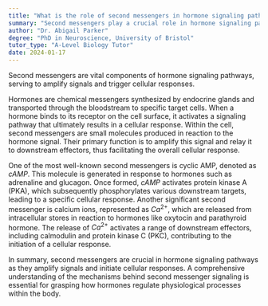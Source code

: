 ```yaml
---
title: "What is the role of second messengers in hormone signaling pathways?"
summary: "Second messengers play a crucial role in hormone signaling pathways, amplifying the signal and initiating a cellular response."
author: "Dr. Abigail Parker"
degree: "PhD in Neuroscience, University of Bristol"
tutor_type: "A-Level Biology Tutor"
date: 2024-01-17
---
```


Second messengers are vital components of hormone signaling pathways, serving to amplify signals and trigger cellular responses.

Hormones are chemical messengers synthesized by endocrine glands and transported through the bloodstream to specific target cells. When a hormone binds to its receptor on the cell surface, it activates a signaling pathway that ultimately results in a cellular response. Within the cell, second messengers are small molecules produced in reaction to the hormone signal. Their primary function is to amplify this signal and relay it to downstream effectors, thus facilitating the overall cellular response.

One of the most well-known second messengers is cyclic AMP, denoted as $cAMP$. This molecule is generated in response to hormones such as adrenaline and glucagon. Once formed, $cAMP$ activates protein kinase A (PKA), which subsequently phosphorylates various downstream targets, leading to a specific cellular response. Another significant second messenger is calcium ions, represented as $Ca^{2+}$, which are released from intracellular stores in reaction to hormones like oxytocin and parathyroid hormone. The release of $Ca^{2+}$ activates a range of downstream effectors, including calmodulin and protein kinase C (PKC), contributing to the initiation of a cellular response.

In summary, second messengers are crucial in hormone signaling pathways as they amplify signals and initiate cellular responses. A comprehensive understanding of the mechanisms behind second messenger signaling is essential for grasping how hormones regulate physiological processes within the body.
    